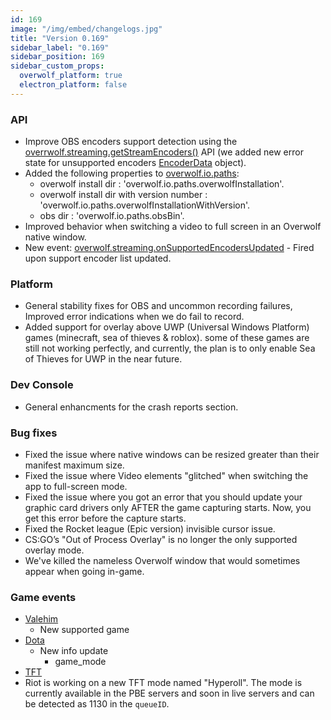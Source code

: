 ```yaml
---
id: 169
image: "/img/embed/changelogs.jpg"
title: "Version 0.169"
sidebar_label: "0.169"
sidebar_position: 169
sidebar_custom_props:
  overwolf_platform: true
  electron_platform: false
---
```


### API

* Improve OBS encoders support detection using the [overrwolf.streaming.getStreamEncoders()](/api/streaming#getstreamencoderscallback) API (we added new error state for unsupported encoders [EncoderData](/api/streaming#encoderdata-object) object).
* Added the following properties to [overwolf.io.paths](/api/io/paths):
  * overwolf install dir : 'overwolf.io.paths.overwolfInstallation'.
  * overwolf install dir with version number : 'overwolf.io.paths.overwolfInstallationWithVersion'.
  * obs dir : 'overwolf.io.paths.obsBin'.
* Improved behavior when switching a video to full screen in an Overwolf native window.
* New event: [overwolf.streaming.onSupportedEncodersUpdated](/api/streaming#supportedencodersupdatedevent-object) -  Fired upon support encoder list updated.

### Platform

* General stability fixes for OBS and uncommon recording failures, Improved error indications when we do fail to record.
* Added support for overlay above UWP (Universal Windows Platform) games (minecraft, sea of thieves & roblox). some of these games are still not working perfectly, and currently, the plan is to only enable Sea of Thieves for UWP in the near future. 

### Dev Console

* General enhancments for the crash reports section.

### Bug fixes

* Fixed the issue where native windows can be resized greater than their manifest maximum size.
* Fixed the issue where Video elements "glitched" when switching the app to full-screen mode.
* Fixed the issue where you got an error that you should update your graphic card drivers only AFTER the game capturing starts. Now, you get this error before the capture starts.
* Fixed the Rocket league (Epic version) invisible cursor issue.
* CS:GO’s "Out of Process Overlay" is no longer the only supported overlay mode.
* We've killed the nameless Overwolf window that would sometimes appear when going in-game.

### Game events

* [Valehim](/api/games/events/valheim)
  * New supported game
* [Dota](/api/games/events/dota-2)
  * New info update
    * game_mode
* [TFT](/api/games/events/teamfight-tactics)
 * Riot is working on a new TFT mode named "Hyperoll". The mode is currently available in the PBE servers and soon in live servers and can be detected as 1130 in the `queueID`.

